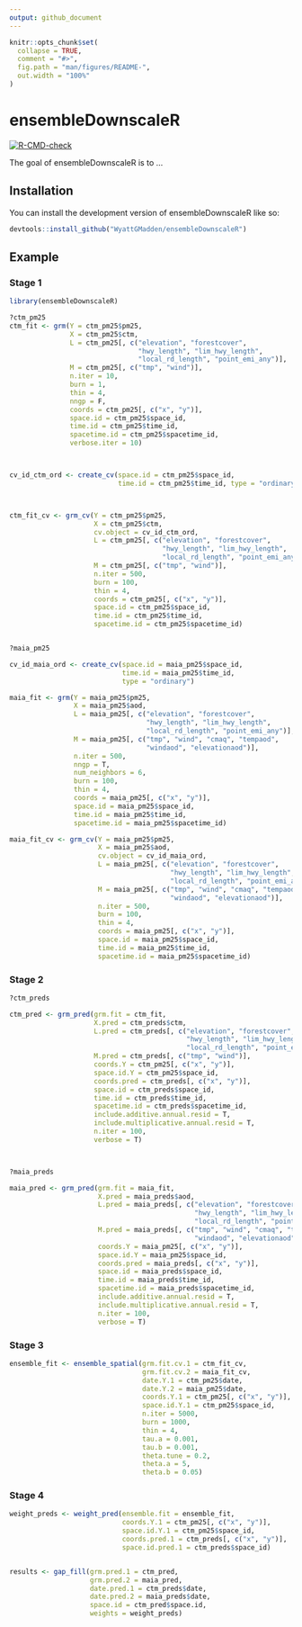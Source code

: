 ```yaml
---
output: github_document
---
```


<!-- README.md is generated from README.Rmd. Please edit that file -->

```r
knitr::opts_chunk$set(
  collapse = TRUE,
  comment = "#>",
  fig.path = "man/figures/README-",
  out.width = "100%"
)
```

# ensembleDownscaleR

<!-- badges: start -->
[![R-CMD-check](https://github.com/WyattGMadden/ensembleDownscaleR/actions/workflows/R-CMD-check.yaml/badge.svg)](https://github.com/WyattGMadden/ensembleDownscaleR/actions/workflows/R-CMD-check.yaml)
<!-- badges: end -->

The goal of ensembleDownscaleR is to ...

## Installation

You can install the development version of ensembleDownscaleR like so:

```r
devtools::install_github("WyattGMadden/ensembleDownscaleR")
```

## Example

### Stage 1


```r
library(ensembleDownscaleR)

?ctm_pm25
ctm_fit <- grm(Y = ctm_pm25$pm25,
               X = ctm_pm25$ctm,
               L = ctm_pm25[, c("elevation", "forestcover",
                                "hwy_length", "lim_hwy_length", 
                                "local_rd_length", "point_emi_any")],
               M = ctm_pm25[, c("tmp", "wind")],
               n.iter = 10,
               burn = 1,
               thin = 4,
               nngp = F,
               coords = ctm_pm25[, c("x", "y")],
               space.id = ctm_pm25$space_id,
               time.id = ctm_pm25$time_id,
               spacetime.id = ctm_pm25$spacetime_id,
               verbose.iter = 10)



cv_id_ctm_ord <- create_cv(space.id = ctm_pm25$space_id,
                           time.id = ctm_pm25$time_id, type = "ordinary")



ctm_fit_cv <- grm_cv(Y = ctm_pm25$pm25,
                     X = ctm_pm25$ctm,
                     cv.object = cv_id_ctm_ord,
                     L = ctm_pm25[, c("elevation", "forestcover",
                                      "hwy_length", "lim_hwy_length", 
                                      "local_rd_length", "point_emi_any")],
                     M = ctm_pm25[, c("tmp", "wind")],
                     n.iter = 500,
                     burn = 100,
                     thin = 4,
                     coords = ctm_pm25[, c("x", "y")],
                     space.id = ctm_pm25$space_id,
                     time.id = ctm_pm25$time_id,
                     spacetime.id = ctm_pm25$spacetime_id)


?maia_pm25

cv_id_maia_ord <- create_cv(space.id = maia_pm25$space_id,
                            time.id = maia_pm25$time_id,
                            type = "ordinary")

maia_fit <- grm(Y = maia_pm25$pm25,
                X = maia_pm25$aod,
                L = maia_pm25[, c("elevation", "forestcover",
                                  "hwy_length", "lim_hwy_length", 
                                  "local_rd_length", "point_emi_any")],
                M = maia_pm25[, c("tmp", "wind", "cmaq", "tempaod", 
                                  "windaod", "elevationaod")],
                n.iter = 500,
                nngp = T,
                num_neighbors = 6,
                burn = 100,
                thin = 4,
                coords = maia_pm25[, c("x", "y")],
                space.id = maia_pm25$space_id,
                time.id = maia_pm25$time_id,
                spacetime.id = maia_pm25$spacetime_id)

maia_fit_cv <- grm_cv(Y = maia_pm25$pm25,
                      X = maia_pm25$aod,
                      cv.object = cv_id_maia_ord,
                      L = maia_pm25[, c("elevation", "forestcover",
                                        "hwy_length", "lim_hwy_length", 
                                        "local_rd_length", "point_emi_any")],
                      M = maia_pm25[, c("tmp", "wind", "cmaq", "tempaod", 
                                        "windaod", "elevationaod")],
                      n.iter = 500,
                      burn = 100,
                      thin = 4,
                      coords = maia_pm25[, c("x", "y")],
                      space.id = maia_pm25$space_id,
                      time.id = maia_pm25$time_id,
                      spacetime.id = maia_pm25$spacetime_id)
```



### Stage 2


```r
?ctm_preds

ctm_pred <- grm_pred(grm.fit = ctm_fit,
                     X.pred = ctm_preds$ctm,
                     L.pred = ctm_preds[, c("elevation", "forestcover",
                                            "hwy_length", "lim_hwy_length", 
                                            "local_rd_length", "point_emi_any")],
                     M.pred = ctm_preds[, c("tmp", "wind")],
                     coords.Y = ctm_pm25[, c("x", "y")],
                     space.id.Y = ctm_pm25$space_id,
                     coords.pred = ctm_preds[, c("x", "y")],
                     space.id = ctm_preds$space_id,
                     time.id = ctm_preds$time_id,
                     spacetime.id = ctm_preds$spacetime_id,
                     include.additive.annual.resid = T,
                     include.multiplicative.annual.resid = T,
                     n.iter = 100,
                     verbose = T)



?maia_preds

maia_pred <- grm_pred(grm.fit = maia_fit,
                      X.pred = maia_preds$aod, 
                      L.pred = maia_preds[, c("elevation", "forestcover",
                                              "hwy_length", "lim_hwy_length", 
                                              "local_rd_length", "point_emi_any")],
                      M.pred = maia_preds[, c("tmp", "wind", "cmaq", "tempaod", 
                                              "windaod", "elevationaod")],
                      coords.Y = maia_pm25[, c("x", "y")],
                      space.id.Y = maia_pm25$space_id,
                      coords.pred = maia_preds[, c("x", "y")],
                      space.id = maia_preds$space_id, 
                      time.id = maia_preds$time_id, 
                      spacetime.id = maia_preds$spacetime_id,
                      include.additive.annual.resid = T,
                      include.multiplicative.annual.resid = T,
                      n.iter = 100,
                      verbose = T)
```


### Stage 3

```r

ensemble_fit <- ensemble_spatial(grm.fit.cv.1 = ctm_fit_cv,
                                 grm.fit.cv.2 = maia_fit_cv,
                                 date.Y.1 = ctm_pm25$date,
                                 date.Y.2 = maia_pm25$date,
                                 coords.Y.1 = ctm_pm25[, c("x", "y")],
                                 space.id.Y.1 = ctm_pm25$space_id,
                                 n.iter = 5000, 
                                 burn = 1000, 
                                 thin = 4,
                                 tau.a = 0.001, 
                                 tau.b = 0.001, 
                                 theta.tune = 0.2, 
                                 theta.a = 5, 
                                 theta.b = 0.05)
```



### Stage 4


```r

weight_preds <- weight_pred(ensemble.fit = ensemble_fit,
                            coords.Y.1 = ctm_pm25[, c("x", "y")], 
                            space.id.Y.1 = ctm_pm25$space_id, 
                            coords.pred.1 = ctm_preds[, c("x", "y")],
                            space.id.pred.1 = ctm_preds$space_id)


results <- gap_fill(grm.pred.1 = ctm_pred,
                    grm.pred.2 = maia_pred,
                    date.pred.1 = ctm_preds$date,
                    date.pred.2 = maia_preds$date, 
                    space.id = ctm_pred$space.id, 
                    weights = weight_preds)

```








